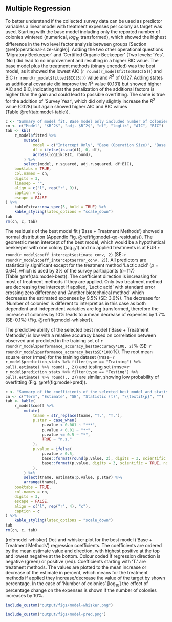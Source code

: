 
## Multiple Regression

To better understand if the collected survey data can be used as predictor variables a linear model with treatment expenses per colony as target was used. Starting with the base model including only the reported number of colonies wintered (numerical, $log_{10}$ transformed), which showed the highest difference in the two level factor analysis between groups [Section \@ref(operational-size-single)]. Adding the two other operational questions 'Migratory Beekeeper' and 'Certified Organic Beekeeper' (Two levels: 'Yes', 'No') did lead to no improvement and resulting in a higher BIC value. The base model plus the treatment methods (binary encoded) was the best model, as it showed the lowest AIC (`r round(r_model$fitted$AIC[5])`) and BIC (`r round(r_model$fitted$BIC[5])`) value and $R^2$ of 0.127. Adding states as additional covariate did improve the $R^2$ value (0.131) but showed higher AIC and BIC, indicating that the penalization of the additional factors is higher than the gain and could lead to possible overfitting. The same is true for the addition of 'Survey Year', which did only slightly increase the $R^2$ value (0.128) but again showed higher AIC and BIC values (Table&nbsp;\@ref(tab:model-table)).

```r
c <- "Summary of model fit. Base model only included number of colonies wintered. The two questions migratory beekeeper and certified organic beekeeper were added as two level factor ('Yes', 'No'). The eleven treatment methods are binary encoded, excluded is drone brood removal. The covariates 'States' and 'Survey Year' were dummy encoded. Selection of best model, indicated as bold font, based on AIC and BIC value."
cn <- c("Model", "$R^2$", "adj. $R^2$", "df", "logLik", "AIC", "BIC")
tab <- kbl(
    r_model$fitted %>%
        mutate(
            model = c("Intercept Only", "Base (Operation Size)", "Base $+$ Certified Organic", "Base $+$ Migratory Beekeeper", "Base $+$ Treatment Methods", "Base $+$ Treatment Methods $+$ States", "Base $+$ Treatment Methods $+$ Year"),
            df = ifelse(is.na(df), 0, df),
            across(logLik:BIC, round),
        ) %>%
        select(model, r.squared, adj.r.squared, df:BIC),
    booktabs = TRUE,
    col.names = cn,
    digits = 3,
    linesep = "",
    align = c("l", rep("r", 9)),
    caption = c,
    escape = FALSE
) %>%
    kableExtra::row_spec(5, bold = TRUE) %>%
    kable_styling(latex_options = "scale_down")
tab
rm(cn, c, tab)
```

The residuals of the best model fit ('Base $+$ Treatment Methods') showed a normal distribution (Appendix Fig.&nbsp;\@ref(fig:model-qq-residuals)). The geometric mean intercept of the best model, which would be a hypothetical beekeeper with one colony ($\log_{10} 1$) and no applied treatments is at EUR&nbsp;`r round(r_model$coeff_intercept$estimate_conv, 2)` (SE: `r round(r_model$coeff_intercept$error_conv, 2)`). All predictors are statistically significant except for the treatment method 'Lactic acid' (*p* = 0.64), which is used by 3% of the survey participants (*n*=117) (Table&nbsp;\@ref(tab:model-best)). The coefficient direction is increasing for most of treatment methods if they are applied. Only two treatment method are decreasing the intercept if applied, 'Lactic acid' with standard error crossing zero difference and 'Another biotechnical method' which decreases the estimated expenses by 9.5% (SE: 3.6%). The decrease for 'Number of colonies' is different to interpret as in this case as both dependent and independent variables are log transformed, therefore the increase of colonies by 10% leads to a mean decrease of expenses by 1.7% (SE: 0.1%) (Fig.&nbsp;\@ref(fig:model-whisker)).


The predictive ability of the selected best model ('Base $+$ Treatment Methods') is low with a relative accuracy based on correlation between observed and predicted in the training set of `r round(r_model$performance_accuracy_best$Accuracy*100, 2)`% (SE: `r round(r_model$performance_accuracy_best$SE*100)`%). The root mean square error (rmse) for the training dataset (rmse=`r r_model$prediction_stats %>% filter(type == "Training") %>% pull(.estimate) %>% round(., 2)`) and testing set (rmse=`r r_model$prediction_stats %>% filter(type == "Testing") %>% pull(.estimate) %>% round(., 2)`) are similar, showing low probability of overfitting (Fig.&nbsp;\@ref(fig:model-pred)).

<!--
https://stats.stackexchange.com/questions/18480/interpretation-of-log-transformed-predictor-and-or-response
https://data.library.virginia.edu/interpreting-log-transformations-in-a-linear-model/
# Old one if we use geometric mean:
# I write geometric mean because back transformation of log transformed data is actually the same as the geometric mean
# abstract: https://www.researchgate.net/publication/5402553_The_logarithmic_transformation_and_the_geometric_mean_in_reporting_experimental_IgE_results_What_are_they_and_when_and_why_to_use_them
-->

```r
c <- "Summary of the coefficients of the selected best model and statistic results. Terms starting with 'T.' are treatment methods. Significant stars are labelled based on the \\textit{p}-value (*** < 0.001, ** < 0.01, * <= 0.05, n.s. (not significant) > 0.5). SE = Standard Error."
cn <- c("Term", "Estimate", "SE", "Statistic (t)", "\\textit{p}", "")
tab <- kable(
    r_model$coeff %>%
        mutate(
            tname = str_replace(tname, "T.", "T."),
            p.star = case_when(
                p.value < 0.001 ~ "***",
                p.value < 0.01 ~ "**",
                p.value <= 0.5 ~ "*",
                TRUE ~ "n.s."
            ),
            p.value = ifelse(
                p.value > 0.5,
                base::format(round(p.value, 2), digits = 3, scientific = FALSE, nsmall = 1),
                base::format(p.value, digits = 3, scientific = TRUE, nsmall = 1)
            ),
        ) %>%
        select(tname, estimate:p.value, p.star) %>%
        arrange(tname),
    booktabs = TRUE,
    col.names = cn,
    digits = 3,
    escape = FALSE,
    align = c("l", rep("r", 4), "c"),
    caption = c
) %>%
    kable_styling(latex_options = "scale_down")
tab
rm(cn, c, tab)
```

(ref:model-whisker) Dot-and-whisker plot for the best model ('Base $+$ Treatment Methods') regression coefficients. The coefficients are ordered by the mean estimate value and direction, with highest positive at the top and lowest negative at the bottom. Colour coded if regression direction is negative (green) or positive (red). Coefficients starting with 'T.' are treatment methods. The values are plotted to the mean increase or decrease of the estimate in percent, which means for the treatment methods if applied they increase/decrease the value of the target by shown percentage. In the case of 'Number of colonies' [$\log_{10}$] the effect of percentage change on the expenses is shown if the number of colonies increases by 10%.

```r
include_custom("output/figs/model-whisker.png")
```

```r
include_custom("output/figs/model-pred.png")
```
